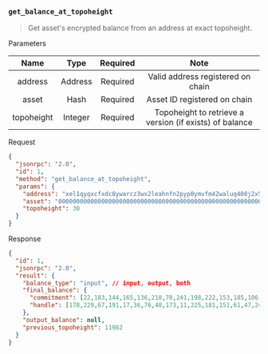 ### `get_balance_at_topoheight`

> Get asset's encrypted balance from an address at exact topoheight.

Parameters

|    Name    |   Type  | Required |                           Note                          |
|:----------:|:-------:|:--------:|:-------------------------------------------------------:|
|   address  | Address | Required |            Valid address registered on chain            |
|    asset   |   Hash  | Required |               Asset ID registered on chain              |
| topoheight | Integer | Required | Topoheight to retrieve a version (if exists) of balance |

Request

```json
{
  "jsonrpc": "2.0",
  "id": 1,
  "method": "get_balance_at_topoheight",
  "params": {
    "address": "xel1qyqxcfxdc8ywarcz3wx2leahnfn2pyp0ymvfm42waluq408j2x5680g05xfx5",
    "asset": "0000000000000000000000000000000000000000000000000000000000000000",
    "topoheight": 30
  }
}
```

Response

```json
{
  "id": 1,
  "jsonrpc": "2.0",
  "result": {
    "balance_type": "input", // input, output, both
    "final_balance": {
      "commitment": [22,183,144,165,136,210,70,241,198,222,153,185,106,129,206,59,87,170,84,46,92,255,123,37,13,46,151,145,178,174,229,112],
      "handle": [178,229,67,191,17,36,76,48,173,11,225,181,151,61,47,241,96,181,250,151,110,224,65,49,211,10,25,33,120,110,103,10]
    },
    "output_balance": null,
    "previous_topoheight": 11982
  }
}
```